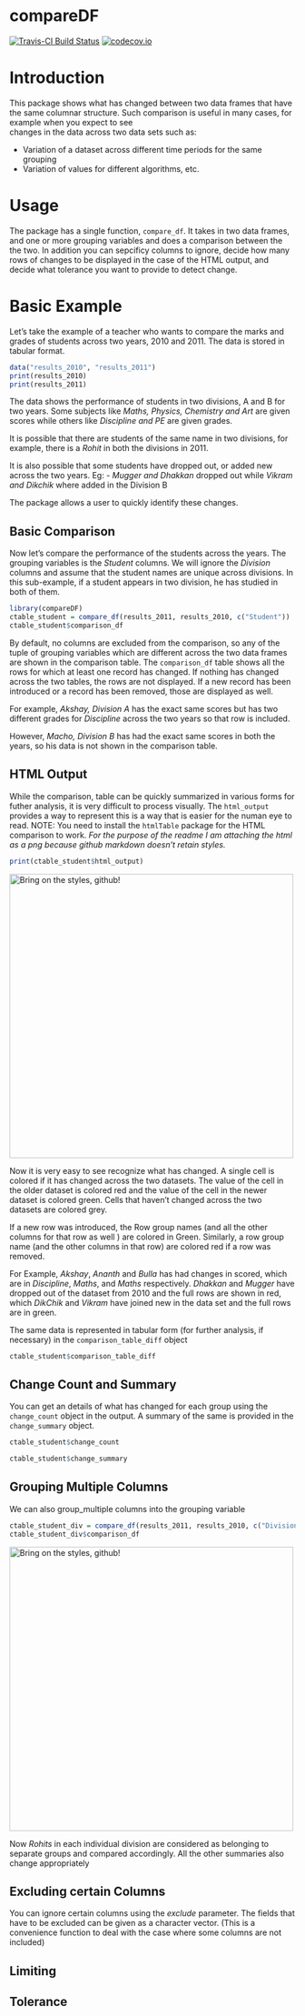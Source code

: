 # compareDF

[![Travis-CI Build Status](https://travis-ci.org/alexsanjoseph/compareDF.svg?branch=master)](https://travis-ci.org/alexsanjoseph/compareDF)
[![codecov.io](http://codecov.io/github/alexsanjoseph/compareDF/coverage.svg?branch=master)](http://codecov.io/github/alexsanjoseph/compareDF?branch=master)

# Introduction

This package shows what has changed between two data frames that have the same columnar
structure. Such comparison is useful in many cases, for example when you expect to see   
changes in the data across two data sets such as:

* Variation of a dataset across different time periods for the same grouping
* Variation of values for different algorithms, etc.

# Usage

The package has a single function, `compare_df`. It takes in two data frames, and one or 
more grouping variables and does a comparison between the the two. In addition you can 
sepcificy columns to ignore, decide how many rows of changes to be displayed in the case 
of the HTML output, and decide what tolerance you want to provide to detect change.

# Basic Example

Let's take the example of a teacher who wants to compare the marks and grades of students across
two years, 2010 and 2011. The data is stored in tabular format.

```r
data("results_2010", "results_2011")
print(results_2010)
print(results_2011)
```

The data shows the performance of students in two divisions, A and B for two years. Some subjects
like _Maths, Physics, Chemistry and Art_ are given scores while others like _Discipline and PE_ are 
given grades. 

It is possible that there are students of the same name in two divisions, for example, there is 
a _Rohit_ in both the divisions in 2011.

It is also possible that some students have dropped out, or added new across the two years. 
Eg: - _Mugger and Dhakkan_ dropped out while _Vikram and Dikchik_ where added in the Division B

The package allows a user to quickly identify these changes.

## Basic Comparison
Now let's compare the performance of the students across the years. The grouping variables is the
_Student_ columns. We will ignore the _Division_ columns and assume that the student names are unique 
across divisions. In this sub-example, if a student appears in two division, he has studied in both 
of them.

```r
library(compareDF)
ctable_student = compare_df(results_2011, results_2010, c("Student"))
ctable_student$comparison_df

```

By default, no columns are excluded from the comparison, so any of the tuple of grouping 
variables which are different across the two data frames are shown in the comparison table.
The `comparison_df` table shows all the rows for which at least one record has changed. If
nothing has changed across the two tables, the rows are not displayed. If a new record has been
introduced or a record has been removed, those are displayed as well.

For example, _Akshay, Division A_ has the exact same scores but has two different grades for _Discipline_ across 
the two years so that row is included.

However, _Macho, Division B_ has had the exact same scores in both the years, so his data is not
shown in the comparison table.

## HTML Output
While the comparison, table can be quickly summarized in various forms for futher analysis, it is 
very difficult to  process visually. The `html_output` provides a way to represent this is a way that is easier 
for the numan eye to read. NOTE: You need to install the `htmlTable` package for the HTML comparison to work.
_For the purpose of the readme I am attaching the html as a png because github markdown doesn't retain styles._

```r
print(ctable_student$html_output)
```
<img src="github_assets/pic_1.png" alt="Bring on the styles, github! " width="500" />

Now it is very easy to see recognize what has changed. A single cell is colored 
if it has changed across the two datasets. The value of the cell in the older dataset
is colored red and the value of the cell in the newer dataset is colored green. Cells
that haven't changed across the two datasets are colored grey.

If a new row was introduced, the Row group names (and all the other columns for that row as well )
are colored in Green. Similarly, a row group name (and the other columns in that row) are
colored red if a row was removed.

For Example, _Akshay_, _Ananth_ and _Bulla_ has had changes in 
scored, which are in _Discipline_, _Maths_, and _Maths_ respectively.
_Dhakkan_ and _Mugger_ have dropped out of the dataset from 2010 and the full rows are shown
in red, which _DikChik_ and _Vikram_ have joined new in the data set and the full rows are in green.

The same data is represented in tabular form (for further analysis, if necessary) in the
`comparison_table_diff` object

```r
ctable_student$comparison_table_diff
```

## Change Count and Summary
You can get an details of what has changed for each group using 
the `change_count` object in the output. A summary 
of the same is provided in the `change_summary` object.

```r
ctable_student$change_count
```

```r
ctable_student$change_summary
```

## Grouping Multiple Columns

We can also group_multiple columns into the grouping variable

```r
ctable_student_div = compare_df(results_2011, results_2010, c("Division", "Student"))
ctable_student_div$comparison_df
```
<img src="github_assets/pic_2.png" alt="Bring on the styles, github! " width="500" />

Now _Rohits_ in each individual division are considered as belonging to separate 
groups and compared accordingly. All the other summaries also change appropriately

## Excluding certain Columns

You can ignore certain columns using the *exclude* parameter. The fields that have to be
excluded can be given as a character vector. (This is a convenience function to deal with 
the case where some columns are not included)

## Limiting

## Tolerance

